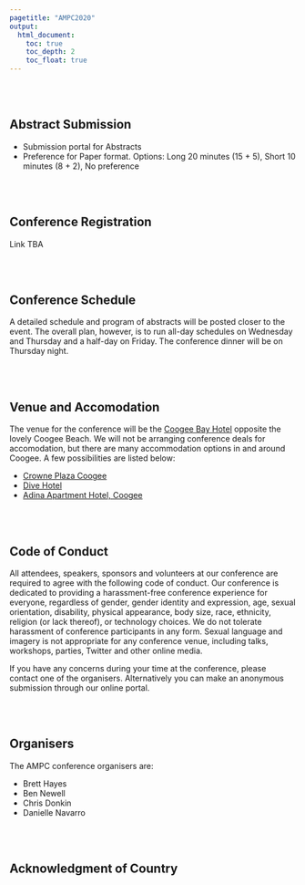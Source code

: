 ```yaml
---
pagetitle: "AMPC2020"
output:
  html_document:
    toc: true
    toc_depth: 2
    toc_float: true
---
```


<br><br>

## Abstract Submission

- Submission portal for Abstracts
- Preference for Paper format. Options: Long 20 minutes (15 + 5), Short 10 minutes (8 + 2), No preference

<br><br>

## Conference Registration

Link TBA

<br><br>

## Conference Schedule

A detailed schedule and program of abstracts will be posted closer to the event. The overall plan, however, is to run all-day schedules on Wednesday and Thursday and a half-day on Friday. The conference dinner will be on Thursday night.

<br><br>

## Venue and Accomodation

The venue for the conference will be the [Coogee Bay Hotel](https://coogeebayhotel.com.au/) opposite the lovely Coogee Beach. We will not be arranging conference deals for accomodation, but there are many accommodation options in and around Coogee. A few possibilities are listed below: 

- [Crowne Plaza Coogee](https://www.ihg.com/crowneplaza/hotels/us/en/sydney/sydcb/hoteldetail?cm_mmc=GoogleMaps-_-CP-_-AU-_-SYDCB)
- [Dive Hotel](https://www.divehotel.com.au/)
- [Adina Apartment Hotel, Coogee](https://www.adinahotels.com/en/apartments/coogee-sydney/?gclid=Cj0KCQjwuNbsBRC-ARIsAAzITuc36WI9_zJtKVAOP9fgUpE3DokuA0ED96KvDzsabyRWOn4mJ2n6boYaAhVwEALw_wcB&gclsrc=aw.ds)

<br><br>

## Code of Conduct

All attendees, speakers, sponsors and volunteers at our conference are required to agree with the following code of conduct. Our conference is dedicated to providing a harassment-free conference experience for everyone, regardless of gender, gender identity and expression, age, sexual orientation, disability, physical appearance, body size, race, ethnicity, religion (or lack thereof), or technology choices. We do not tolerate harassment of conference participants in any form. Sexual language and imagery is not appropriate for any conference venue, including talks, workshops, parties, Twitter and other online media.

If you have any concerns during your time at the conference, please contact one of the organisers. Alternatively you can make an anonymous submission through our online portal. 

<br><br>

## Organisers

The AMPC conference organisers are:

- Brett Hayes
- Ben Newell
- Chris Donkin
- Danielle Navarro
 
 
<br><br>

## Acknowledgment of Country


